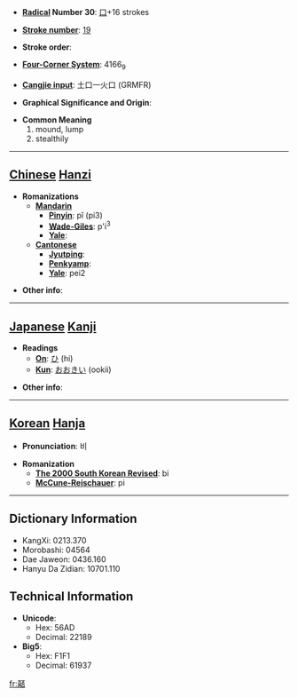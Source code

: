 * '''[[Wiktionary:Chinese radical index| Radical]] Number 30''': [[Wiktionary:Chinese radical index 口|口]]+16 strokes

* '''[[Wiktionary:Chinese total strokes index|Stroke number]]''': [[Wiktionary:Chinese total strokes index 19|19]]

* '''Stroke order''': 

* '''[[Wiktionary:Chinese four corner index|Four-Corner System]]''': 4166<sub>9</sub>

* '''[[Wiktionary:Chinese Cangjie index|Cangjie input]]''': 土口一火口 (GRMFR)

* '''Graphical Significance and Origin''': 

* '''Common Meaning'''
*#mound, lump
*# stealthily


----

== [[Chinese]] [[Hanzi]] ==

* '''Romanizations'''
** '''[[Mandarin]]'''
*** '''[[Pinyin]]''': pǐ (pi3)
*** '''[[Wade-Giles]]''': p'i<sup>3</sup>
*** '''[[Yale]]''': 
** '''[[Cantonese]]'''
*** '''[[Jyutping]]''':
*** '''[[Penkyamp]]''': 
*** '''[[Yale]]''': pei2

* '''Other info''': 

----

== [[Japanese]] [[Kanji]] ==

* '''Readings'''
** '''[[On]]''': [[ひ]] (hi)
** '''[[Kun]]''': [[おおきい]] (ookii)

* '''Other info''':  

----

== [[Korean]] [[Hanja]] ==

* '''Pronunciation''': 비

* '''Romanization'''
** '''[[The 2000 South Korean Revised Romanization|The 2000 South Korean Revised]]''': bi
** '''[[McCune-Reischauer]]''': pi

----

== Dictionary Information ==

* KangXi: 0213.370
* Morobashi: 04564
* Dae Jaweon: 0436.160
* Hanyu Da Zidian: 10701.110

== Technical Information ==

* '''Unicode''':
** Hex: 56AD
** Decimal: 22189
* '''Big5''':
** Hex: F1F1
** Decimal: 61937

[[fr:嚭]]